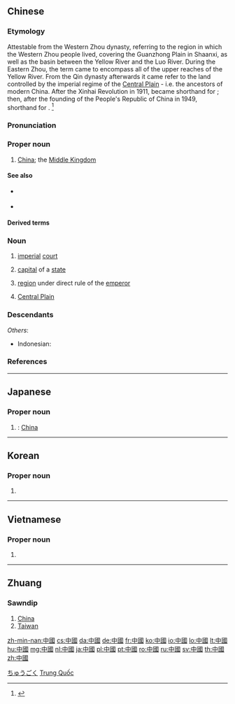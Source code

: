 ==Chinese==
{{zh-forms|s=中国}}

===Etymology===
Attestable from the Western Zhou dynasty, referring to the region in which the Western Zhou people lived, covering the Guanzhong Plain in Shaanxi, as well as the basin between the Yellow River and the Luo River. During the Eastern Zhou, the term came to encompass all of the upper reaches of the Yellow River. From the Qin dynasty afterwards it came refer to the land controlled by the imperial regime of the [[w:Zhongyuan|Central Plain]] - i.e. the ancestors of modern China. After the Xinhai Revolution in 1911, {{zh-l|中國}} became shorthand for {{zh-l|中華民國}}; then, after the founding of the People's Republic of China in 1949, shorthand for {{zh-l|中華人民共和國}}. <ref>{{cite-book|author=文若愚|title=语言常识全知道|publisher=中国华侨出版社|year=2014}}</ref>

===Pronunciation===
{{zh-pron
|m=Zhōngguó
|ma=Zh-zhongguo.ogg
|c=zung1 gwok3
|h=pfs=Chûng-koet
|md=Dṳ̆ng-guók
|mn=kh,qz,tp,xm,zz:Tiong-kok
|mn-t=dong1 gog4
|w=1tson koq
|mc=1,y
|oc=1,y
|cat=pn
}}

===Proper noun===
{{zh-proper noun}}

# [[China]]; the [[Middle Kingdom]]
#: {{zh-x|中國 的 首都{dū} 是 ^北京 。|The capital of '''China''' is Beijing.}}
#: {{zh-x|他 現在 在 ^中國 旅行。|He's travelling around '''China''' right now.}}
#: {{zh-x|你 喜歡 ^中國 文學 嗎？|Do you like '''Chinese''' literature?}}
#: {{zh-x|中國 和平崛起|'''China''''s peaceful rise}}

====See also====
* {{zh-l|華}} {{qualifier|abbreviation}}
* {{zh-l|天下}} {{qualifier|lofty}}

====Derived terms====
{{zh-der|中國本土|中國城|中國大陸|中國工農紅軍|中國話|中國化|中國畫|中國結|中國內地|中國人民解放軍|中國人|中國式|中國通|中國學|中國語|中國中心主義|中國字}}

===Noun===
{{zh-noun}}

# {{lb|zh|literary|archaic}} [[imperial]] [[court]]
# {{lb|zh|literary|archaic}} [[capital]] of a [[state]]
# {{lb|zh|literary|archaic}} [[region]] under direct rule of the [[emperor]]
# {{lb|zh|literary|archaic}} [[w:Zhongyuan|Central Plain]]

===Descendants===
{{CJKV||ちゅうごく|중국|Trung Quốc|j=中国}}
''Others'':
* Indonesian: {{l|id|Tiongkok}}

===References===
<references/>

{{zh-cat|Countries}}

----

==Japanese==
{{ja-kanjitab|ちゅう|こく|k2=ごく|r=y|yomi=on}}

===Proper noun===
{{ja-pos|ちゅうごく|shin=中国|proper}}

# {{kyujitai spelling of|中国}}: [[China]]

[[Category:ja:Countries|ちゅうごく]]

----

==Korean==
{{ko-hanjatab}}

===Proper noun===
{{ko-propn|hangeul=중국}}

# {{hanja form of|중국|China}}

----

==Vietnamese==
{{vi-hantutab}}

===Proper noun===
{{vi-proper noun|sc=Hani}}

# {{han tu form of|Trung Quốc|[[China]]}}

[[Category:Vietnamese proper nouns|Trung Quốc]]

----

==Zhuang==

===Sawndip===
{{head|za|Han characters|simplified form|中国|tr=[[Cunghgoz]]|sort=cunghgoz}}

# [[China]]
# [[Taiwan]]

[[zh-min-nan:中國]]
[[cs:中國]]
[[da:中國]]
[[de:中國]]
[[fr:中國]]
[[ko:中國]]
[[io:中國]]
[[lo:中國]]
[[lt:中國]]
[[hu:中國]]
[[mg:中國]]
[[nl:中國]]
[[ja:中國]]
[[pl:中國]]
[[pt:中國]]
[[ro:中國]]
[[ru:中國]]
[[sv:中國]]
[[th:中國]]
[[zh:中國]]